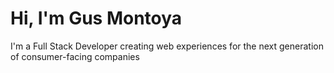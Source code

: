 # Hi, I'm Gus Montoya

I'm a Full Stack Developer creating web experiences for the next generation of consumer-facing companies

